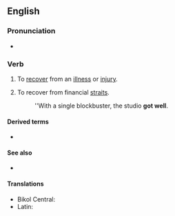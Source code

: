 ==English==

===Pronunciation===
* {{audio|en|en-au-get well.ogg|Audio (AU)}}

===Verb===
{{en-verb|gets well|getting well|got well|got well|past_ptc2=gotten well|past_ptc2_qual=North America}}

# {{lb|en|idiomatic}} To [[recover]] from an [[illness]] or [[injury]].
# {{lb|en|idiomatic|business}} To recover from financial [[straits]].
#: ''With a single blockbuster, the studio '''got well'''.

====Derived terms====
* {{l|en|get well soon}}

====See also====
* {{l|en|get better}}

====Translations====
{{trans-top|to recover from illness or injury}}
* Bikol Central: {{t|bcl|rahay}}
* Latin: {{t|la|sanescō}}
{{trans-mid}}
{{trans-bottom}}